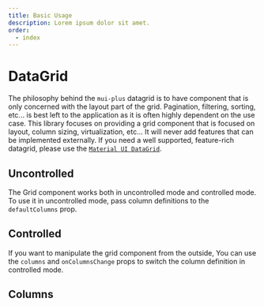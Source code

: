 ```yaml
---
title: Basic Usage
description: Lorem ipsum dolor sit amet.
order:
  - index
---
```



# DataGrid

The philosophy behind the `mui-plus` datagrid is to have component that is only concerned with the layout part of the grid. Pagination, filtering, sorting, etc... is best left to the application as it is often highly dependent on the use case. This library focuses on providing a grid component that is focused on layout, column sizing, virtualization, etc... It will never add features that can be implemented externally. If you need a well supported, feature-rich datagrid, please use the [`Material UI DataGrid`](https://next.material-ui.com/components/data-grid/).

## Uncontrolled

The Grid component works both in uncontrolled mode and controlled mode. To use it in uncontrolled mode, pass column definitions to the `defaultColumns` prop.


<CodeExample src={srcBasic}>
  <Basic />
</CodeExample>

## Controlled

If you want to manipulate the grid component from the outside, You can use the `columns` and `onColumnsChange` props to switch the column definition in controlled mode.


<CodeExample src={srcControlled}>
  <Controlled />
</CodeExample>

## Columns


<CodeExample src={srcWeather}>
  <Weather />
</CodeExample>
